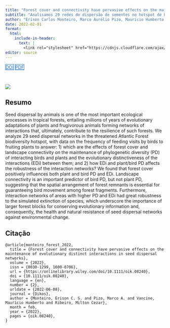 ```yaml
---
title: "Forest cover and connectivity have pervasive effects on the maintenance of evolutionary distinct interactions in seed dispersal networks"
subtitle: "Analisamos 29 redes de dispersão de sementes no hotspot de biodiversidade ameaçado da Mata Atlântica, com dados sobre a frequência de visitas alimentares de aves a plantas frutíferas."
author: "Erison Carlos Monteiro, Marco Aurélio Pizo, Maurício Humberto Vancine, Milton Cezar Ribeiro"
date: 2022-02-01
format:
  html:
    include-in-header: 
      text: |
        <link rel="stylesheet" href="https://cdnjs.cloudflare.com/ajax/libs/font-awesome/6.5.0/css/all.min.css">
editor: source
---
```


<div class="mt-4 d-flex flex-row flex-wrap gap-1 justify-content-left justify-content-sm-start" role="group" aria-label="Links">
  <a href="https://doi.org/10.1111/oik.08240" class="btn btn-custom text-capitalize" target="_blank"><i class="ai ai-doi me-1"></i>DOI</a>
  <a href="/publications/2022-monteiro-etal.pdf" class="btn btn-custom text-capitalize" target="_blank"><i class="bi bi-file-earmark-pdf me-1"></i>PDF</a>
</div>

<style>
  .btn-custom {
    background-color: white;
    border: 1px solid #1c6cbe; /* Borda azul */
    color: #1c6cbe; /* Texto azul */
    transition: background-color 0.3s, color 0.3s;
  }
  .btn-custom:hover {
    background-color: #1c6cbe; /* Cor de fundo azul ao passar o mouse */
    color: white; /* Texto branco */
  }
</style>

<br> 

![](featured.png)

## Resumo

Seed dispersal by animals is one of the most important ecological processes in tropical forests, entailing millions of years of evolutionary adaptations of plants and frugivorous animals forming networks of interactions that, ultimately, contribute to the resilience of such forests. We analyze 29 seed dispersal networks in the threatened Atlantic Forest biodiversity hotspot, with data on the frequency of feeding visits by birds to fruiting plants to answer: 1) which are the effects of forest cover and landscape connectivity on the maintenance of phylogenetic diversity (PD) of interacting birds and plants and the evolutionary distinctiveness of the interactions (EDi) between them; and 2) how EDi and plant/bird PD affects the robustness of the interaction networks? We found that forest cover positively influences both plant and bird PD and EDi. Landscape connectivity is an important predictor of bird PD, but not plant PD, suggesting that the spatial arrangement of forest remnants is essential for guaranteeing bird movement among forest fragments. Furthermore, interaction networks of areas with higher PD and EDi had great robustness to the simulated extinction of species, which underscore the importance of larger forest blocks for conserving evolutionary information and, consequently, the health and natural resistance of seed dispersal networks against environmental change.

## Citação

```
@article{monteiro_forest_2022,
  title = {Forest cover and connectivity have pervasive effects on the maintenance of evolutionary distinct interactions in seed dispersal networks},
  volume = {2022},
  issn = {0030-1299, 1600-0706},
  url = {https://onlinelibrary.wiley.com/doi/10.1111/oik.08240},
  doi = {10.1111/oik.08240},
  language = {en},
  number = {2},
  urldate = {2022-06-08},
  journal = {Oikos},
  author = {Monteiro, Erison C. S. and Pizo, Marco A. and Vancine, Maurício Humberto and Ribeiro, Milton Cezar},
  month = feb,
  year = {2022},
  pages = {oik.08240},
}
```